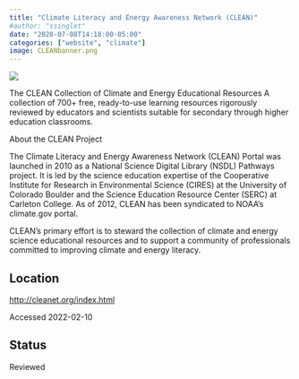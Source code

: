 ```yaml
---
title: "Climate Literacy and Energy Awareness Network (CLEAN)"
#author: "ssinglet"
date: "2020-07-08T14:18:00-05:00"
categories: ["website", "climate"]
image: CLEANbanner.png
---
```


![](CLEANbanner.png){}

The CLEAN Collection of Climate and Energy Educational Resources A collection of 700+ free, ready-to-use learning resources rigorously reviewed by educators and scientists suitable for secondary through higher education classrooms.

About the CLEAN Project

The Climate Literacy and Energy Awareness Network (CLEAN) Portal was launched in 2010 as a National Science Digital Library (NSDL) Pathways project. It is led by the science education expertise of the Cooperative Institute for Research in Environmental Science (CIRES) at the University of Colorado Boulder and the Science Education Resource Center (SERC) at Carleton College. As of 2012, CLEAN has been syndicated to NOAA's climate.gov portal.

CLEAN's primary effort is to steward the collection of climate and energy science educational resources and to support a community of professionals committed to improving climate and energy literacy.


## Location {#location}

<http://cleanet.org/index.html>

Accessed 2022-02-10


## Status {#status}

Reviewed
